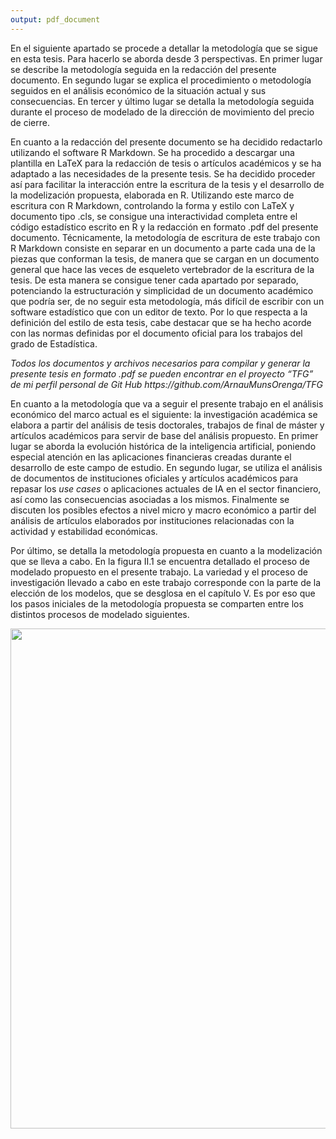 ---
output: pdf_document
---

\noindent
En el siguiente apartado se procede a detallar la metodología que se sigue en esta tesis. Para hacerlo se aborda desde 3 perspectivas. En primer lugar se describe la metodología seguida en la redacción del presente documento. En segundo lugar se explica el procedimiento o metodología seguidos en el análisis económico de la situación actual y sus consecuencias. En tercer y último lugar se detalla la metodología seguida durante el proceso de modelado de la dirección de movimiento del precio de cierre.

\noindent
En cuanto a la redacción del presente documento se ha decidido redactarlo utilizando el software R Markdown. Se ha procedido a descargar una plantilla en LaTeX para la redacción de tesis o artículos académicos y se ha adaptado a las necesidades de la presente tesis. Se ha decidido proceder así para facilitar la interacción entre la escritura de la tesis y el desarrollo de la modelización propuesta, elaborada en R. Utilizando este marco de escritura con R Markdown, controlando la forma y estilo con LaTeX y documento tipo .cls, se consigue una interactividad completa entre el código estadístico escrito en R y la redacción en formato .pdf del presente documento. Técnicamente, la metodología de escritura de este trabajo con R Markdown consiste en separar en un documento a parte cada una de la piezas que conforman la tesis, de manera que se cargan en un documento general que hace las veces de esqueleto vertebrador de la escritura de la tesis. De esta manera se consigue tener cada apartado por separado, potenciando la estructuración y simplicidad de un documento académico que podría ser, de no seguir esta metodología, más difícil de escribir con un software estadístico que con un editor de texto. Por lo que respecta a la definición del estilo de esta tesis, cabe destacar que se ha hecho acorde con las normas definidas por el documento oficial para los trabajos del grado de Estadística.

\noindent
*Todos los documentos y archivos necesarios para compilar y generar la presente tesis en formato .pdf se pueden encontrar en el proyecto "TFG" de mi perfil personal de Git Hub https://github.com/ArnauMunsOrenga/TFG*

\noindent
En cuanto a la metodología que va a seguir el presente trabajo en el análisis económico del marco actual es el siguiente: la investigación académica se elabora a partir del análisis de tesis doctorales, trabajos de final de máster y artículos académicos para servir de base del análisis propuesto. En primer lugar se aborda la evolución histórica de la inteligencia artificial, poniendo especial atención en las aplicaciones financieras creadas durante el desarrollo de este campo de estudio. En segundo lugar, se utiliza el análisis de documentos de instituciones oficiales y artículos académicos para repasar los *use cases* o aplicaciones actuales de IA en el sector financiero, así como las consecuencias asociadas a los mismos. Finalmente se discuten los posibles efectos a nivel micro y macro económico a partir del análisis de artículos elaborados por instituciones relacionadas con la actividad y estabilidad económicas.

\noindent
Por último, se detalla la metodología propuesta en cuanto a la modelización que se lleva a cabo. En la figura II.1 se encuentra detallado el proceso de modelado propuesto en el presente trabajo. La variedad y el proceso de investigación llevado a cabo en este trabajo corresponde con la parte de la elección de los modelos, que se desglosa en el capítulo V. Es por eso que los pasos iniciales de la metodología propuesta se comparten entre los distintos procesos de modelado siguientes.

\centering
![](metodologia3.png){width=625px height=800px}
\centering
  \captionof{figure}{Metodología propuesta. Fuente: elaboración propia}
  
\justifying
